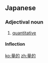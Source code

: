 ==Japanese==
{{ja-kanjitab|量|的}}

===Adjectival noun===
{{ja-adj|りょうてき|infl=na}}

# [[quantitative]]

====Inflection====
{{ja-na|量的|りょうてき}}

[[ko:量的]]
[[zh:量的]]